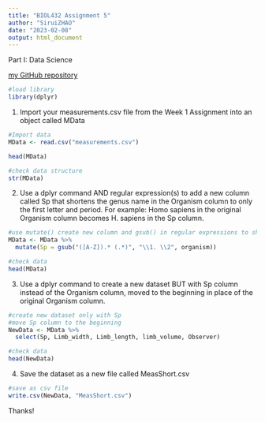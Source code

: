 ```yaml
---
title: "BIOL432 Assignment 5"
author: "SiruiZHAO"
date: "2023-02-08"
output: html_document
---
```


Part I: Data Science

[my GitHub repository](https://github.com/siruiZHAO/BIOL432_Assignment_5.git)

```r
#load library
library(dplyr)
```

1. Import your measurements.csv file from the Week 1 Assignment into an object called MData
```r
#Import data
MData <- read.csv("measurements.csv")

head(MData)
```
```r
#check data structure
str(MData)
```
    
2. Use a dplyr command AND regular expression(s) to add a new column called Sp that shortens the genus name in the Organism column to only the first letter and period. For example: Homo sapiens in the original Organism column becomes H. sapiens in the Sp column.
    
```r
#use mutate() create new column and gsub() in regular expressions to shortens the letters after first capital letters
MData <- MData %>%
  mutate(Sp = gsub("([A-Z]).* (.*)", "\\1. \\2", organism))

#check data
head(MData)
```
    
3. Use a dplyr command to create a new dataset BUT with Sp column instead of the Organism column, moved to the beginning in place of the original Organism column.
```r
#create new dataset only with Sp
#move Sp column to the beginning
NewData <- MData %>%
  select(Sp, Limb_width, Limb_length, limb_volume, Observer)

#check data
head(NewData)
```

4. Save the dataset as a new file called MeasShort.csv
```r
#save as csv file
write.csv(NewData, "MeasShort.csv")
```

Thanks!